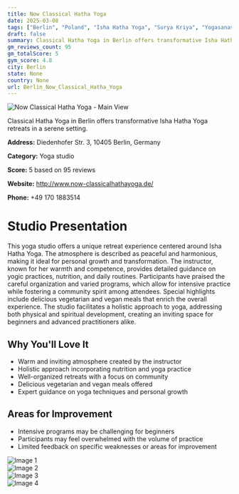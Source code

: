 ```yaml
---
title: Now Classical Hatha Yoga
date: 2025-03-08
tags: ["Berlin", "Poland", "Isha Hatha Yoga", "Surya Kriya", "Yogasanas", "serene atmosphere", "community-oriented", "Berlin"]  
draft: false
summary: Classical Hatha Yoga in Berlin offers transformative Isha Hatha Yoga retreats in a serene setting.
gm_reviews_count: 95
gm_totalScore: 5
gym_score: 4.8
city: Berlin
state: None
country: None
url: Berlin_Now_Classical_Hatha_Yoga
---
```


<div className="aspect-[16/9] relative my-8">
  <img 
    src="https://lh5.googleusercontent.com/p/AF1QipMsDuSbFzPx_aH9KaAI_NfdCSuLOtfuHhGX885t=w1920-h1080-k-no"
    alt="Now Classical Hatha Yoga - Main View"
    className="object-cover absolute inset-0 w-full h-full rounded-lg"
  />
</div>

Classical Hatha Yoga in Berlin offers transformative Isha Hatha Yoga retreats in a serene setting.

**Address:** Diedenhofer Str. 3, 10405 Berlin, Germany

**Category:** Yoga studio

**Score:** 5 based on 95 reviews

**Website:** http://www.now-classicalhathayoga.de/

**Phone:** +49 170 1883514

# Studio Presentation

This yoga studio offers a unique retreat experience centered around Isha Hatha Yoga. The atmosphere is described as peaceful and harmonious, making it ideal for personal growth and transformation. The instructor, known for her warmth and competence, provides detailed guidance on yogic practices, nutrition, and daily routines. Participants have praised the careful organization and varied programs, which allow for intensive practice while fostering a community spirit among attendees. Special highlights include delicious vegetarian and vegan meals that enrich the overall experience. The studio facilitates a holistic approach to yoga, addressing both physical and spiritual development, creating an inviting space for beginners and advanced practitioners alike.

## Why You'll Love It

- Warm and inviting atmosphere created by the instructor
- Holistic approach incorporating nutrition and yoga practice
- Well-organized retreats with a focus on community
- Delicious vegetarian and vegan meals offered
- Expert guidance on yoga techniques and personal growth

## Areas for Improvement

- Intensive programs may be challenging for beginners
- Participants may feel overwhelmed with the volume of practice
- Limited feedback on specific weaknesses or areas for improvement

<div className="grid grid-cols-1 xl:grid-cols-2 gap-4 my-8">
<div className="aspect-[4/3] relative"><img src="https://lh5.googleusercontent.com/p/AF1QipMVvpvki4PY3EqGaL41heMPcTij99r_zGl_NKeg=w1920-h1080-k-no" alt="Image 1" className="object-cover absolute inset-0 w-full h-full rounded-lg" /></div>
<div className="aspect-[4/3] relative"><img src="https://lh5.googleusercontent.com/p/AF1QipOrcjw7dZCVospUtKEx4SP0il4tzdL4RlR-msHe=w1920-h1080-k-no" alt="Image 2" className="object-cover absolute inset-0 w-full h-full rounded-lg" /></div>
<div className="aspect-[4/3] relative"><img src="https://lh5.googleusercontent.com/p/AF1QipPJEdQiLcS4ybKDoiMR3pR5JNqUmKpBixPDQsfy=w1920-h1080-k-no" alt="Image 3" className="object-cover absolute inset-0 w-full h-full rounded-lg" /></div>
<div className="aspect-[4/3] relative"><img src="https://lh5.googleusercontent.com/p/AF1QipOBA8PQhT_3CVfeVgwO4Q4eQEAGd20ofaHWBvJN=w1920-h1080-k-no" alt="Image 4" className="object-cover absolute inset-0 w-full h-full rounded-lg" /></div>
</div>